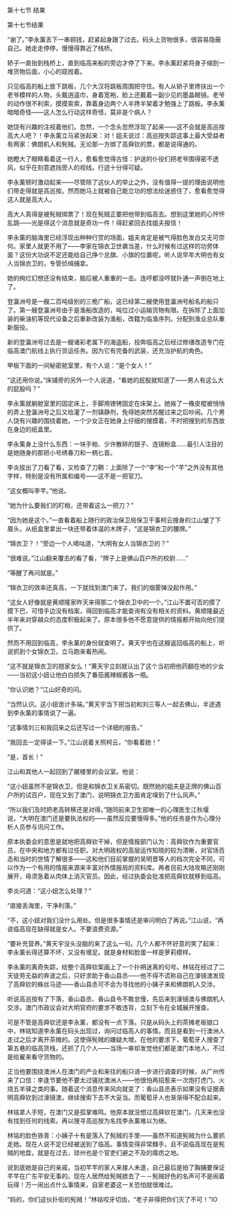 

第十七节 结果

第十七节结果

“谢了。”李永薰丢下一串铜钱，赶紧起身跟了过去。码头上货物很多，很容易隐蔽自己。她走走停停，慢慢得靠近了栈桥。

轿子一直抬到栈桥上，直到临高来船的旁边才停了下来。李永薰赶紧将身子缩到一堆货物后面，小心的窥觊着。

只见临高的船上放下跳板，几个大汉将跳板周围把守住。有人从轿子里搀扶出一个老爷模样的人物，头戴逍遥巾，身着宽袍，脸上还戴着一副少见的墨晶眼镜。老爷的动作很不利索，摸摸索索，靠着身边两个人半搀半架着才勉强上了跳板。李永薰暗暗奇怪――这人怎么行动这样奇怪，莫非是个病人？

她饶有兴趣的注视着他们，忽然，一个念头忽然浮现了起来――这不会就是高巡按高大人吧？！李永薰立马紧张起来：对！姐夫说过：高巡按失踪这事上最大受益者有两家：佛朗机人和髡贼。无论那一方绑了高舜钦的票，都是说得通的。

她瞪大了眼睛看着这一行人，愈看愈觉得古怪：护送的仆役们把老爷围得密不透风，似乎在刻意遮挡旁人的视线。行迹十分得可疑。

李永薰顿时激动起来――尽管除了这伙人的举止之外，没有值得一提的理由说明他们带走得就是高巡按。然而她马上就被自己能立功的想法给迷惑住了，愈看愈觉得这人就是高大人。

高大人真得是被髡贼绑票了！现在髡贼正要把他带到临高去。想到这里她的心怦怦乱跳――光是得这个消息就是奇功一件！得赶紧回去找姐夫报信！

李永薰的脑海里已经浮现出种种行赏的场面，姐夫肯定是被气得脸色发白又无可奈何。家里人就更不用了――李家在锦衣卫世袭当差，什么时候有过这样的功劳体面？这份大功说不定还能给自己挣个总旗、小旗的位置呢，听人说早年大明也有女人当锦衣卫的，专管侦缉捕拿。

她的绚烂幻想还没有结束，脑后被人重重的一击。连哼都没哼就扑通一声倒在地上了。

登瀛洲号是一艘二百吨级别的三桅广船，这已经第二艘使用登瀛洲号船名的船只了。第一艘登瀛洲号由于是渔船改造的，吨位过小运输货物有限。在拆除了上面加装的柴油机等现代设备之后重新改装为渔船，改籍为临渔序列。分配到渔业总队重新服役。

新的登瀛洲号过去是一艘诸彩老属下的海盗船，投奔临高之后经过修缮改造专门在临高澳门航线上执行货运任务。因为它有完备的武装，还充当护航的角色。

甲板下面的一间秘密舱室里，有个人说：“是个女人！”

“这还用你说。”床铺旁的另外一个人说道，“看她的屁股就知道了――男人有这么大的屁股吗？”

李永薰就躺舱室里的固定床上，手脚用镣铐固定在床架上。她挨了一橡皮棍被悄悄的弄上登瀛洲号之后又给灌了一剂镇静剂，免得她突然苏醒过来之后吵闹。几个男人饶有兴趣的围绕着她，一个少女正在她身上仔细的搜摸着，不时把搜到的东西放在身边的纸盒里。

李永薰身上没什么东西：一块手帕、少许散碎的银子、连镜粉盒……最引人注目的是她随身的那把小号绣春刀和一柄匕首。

李炎拔出了刀看了看，又检查了刀鞘：上面除了一个“李”和一个“芊”之外没有其他字样，特别是没有所属和编号――这不是一把官刀。

“这女概叫李芊。”他说。

“她为什么要我们的盯梢，还带着这么一把刀？”

“因为她是这个。”一直看着船上随行的政治保卫局保卫干事柯云搜身的江山皱了下眉头，从纸盒里拿出一块还带着体温的木牌子，“这是锦衣卫的腰牌。”

“锦衣卫？！”旁边一个人嘀咕道，“大明有女人当锦衣卫的？”

“很难说。”江山翻来覆去的看了看，“牌子上是佛山百户所的校尉……”

“等醒了再问就是。”

“锦衣卫的效率还真高，一下就找到澳门来了。我们的烟雾弹没起作用。”

“这女人好像就是黄顺隆家昨天来得那二个锦衣卫中的一个。”江山不置可否的摸了摸下巴，可惜手边没有档案，得回到临高才能查询有没有相关的资料。黄顺隆最近半年来对穿越众的态度积极起来了。原本很多他不愿意提供的情报都开始向他们提供了。

然而不用回到临高，李永薰的身份就查明了。黄天宇也在这艘返回临高的船上，听说抓到个女锦衣卫，立马跑来看热闹。

“这不就是锦衣卫的翘家女么！”黄天宇立刻就认出了这个当初把他药翻在地的少女――当初这小妞让他白白损失了番茄酱辣椒酱各一瓶。

“你认识她？”江山好奇的问。

“当然认识。这小妞诡计多端。”黄天宇当下把当初和刘三等人一起去佛山，半途遇到李永薰的事情说了一遍。

“这事情刘三和我回来之后还写过一个详细的报告。”

“我回去一定得读一下。”江山说着关照柯云，“你看着她！”

“是，首长！”

江山和其他人一起回到了艉楼里的会议室。他说：

“这小妞虽然不是锦衣卫，但是和锦衣卫关系密切。既然她的姐夫是正牌的佛山百户所的试百户，现在又到了澳门，说明锦衣卫方面肯定嗅到了什么风声。”

“所以我们及时把老高转移还是对得。”随同前来卫生部唯一的心理医生江秋堰说，“大明在澳门还是要执法权的――虽然反应要慢得多。”他的任务是作为心理分析人员参与讯问工作。

原本执委会的意思是就地把高舜钦干掉，但是情报部门认为：高舜钦作为重要官员，在中央和地方都有过任职，对大明政权的高层运作知晓的较为清晰，对官场百态和当时的世情了解很多――这和他们目前掌握的吴明晋等人的档次完全不同，可以作为一个有用的情报来源来丰富对外情报局的资料库。再者目前大陆攻略还刚刚展开，毋须急着从肉体上消灭官员。因此，经过执委会批准把高舜钦就移到临高。

李炎问道：“这小妞怎么处理？”

“直接丢海里，干净利落。”

“不，这小妞对我们没什么用处。但是很多事情还是审问明白了再说。”江山说，“再说临高现在缺得就是女人。不要浪费资源。”

“要补充营养。”黄天宇没头没脑的来了这么一句。几个人都不怀好意的笑了起来：李永薰长得还算不坏，又没有缠足。就是身材和脸蛋一样是萝莉模样。

李永薰的离奇失踪，给整个高舜钦案画上了一个扑朔迷离的句号。林铭在经过了二天徒劳无益的奔波之后，只好求助于香山县丞――他不得不谎称自己在濠镜澳发现了高舜钦的蛛丝马迹――香山县丞可不会为寻找他的小姨子来和佛朗机人交涉。

听说高巡按有了下落，香山县丞、香山县令不敢怠慢，先后来到濠镜澳与佛朗机人交涉。澳门市政议会对大明官府的要求不敢违背，立刻下令在全城展开搜查。

可是不管是高舜钦还是李永薰，都没有一点下落。只是从码头上的茶摊老板娘口中，林铭知道李永薰在码头出现过，询问过临高人的事情。而且是看到一行澳洲人走过之后才离开茶摊的。这使得髡贼的嫌疑大增。在他的要求下，葡萄牙人搜查了第五巷的临高货栈，还抓了几个人――当场一审却发觉他们都是澳门本地人，不过是给雇来看守货物的。

正当他要围绕澳洲人在澳门的产业和来往的船只进一步进行调查的时候，从广州传来了口信：李逢节要他不要太过骚扰澳洲人――他很怕再招惹来一次炮打虎门、火烧五羊驿之类的事。随着这个消息传来风向就变了：香山县丞表示如果没有证据表明高舜钦到过濠镜澳，继续搜索下去不大妥当。而葡萄牙人也渐渐得不配合起来。

林铭拿人手短，在澳门又是孤掌难鸣。他原本就没想过高舜钦在澳门，几天来也没有找到任何的线索。再以搜寻高巡按为名找李永薰难以为继。

林铭的脸色铁青：小姨子十有是落入了髡贼的手里――虽然不知道髡贼为什么要抓走她。现在人说不定已经被送到了临高。事情变得非常棘手。且不说临高现在是髡贼的地盘，就是在过去，琼州也是个官吏们避之不及的瘴疠之地。

说到底她是自己的亲戚，当初芊芊的家人来接人未遂，自己最后是拍了胸脯要保证芊芊在广东平安无事的。现在人居然给髡贼掳去了－－髡贼好色的名声可不是闹着玩得！万一闹出点什么事情来，自家老婆这一关恐怕就很难过。

“妈的，你们这伙扑街的髡贼！”林铭咬牙切齿，“老子非得把你们灭了不可！”IO

